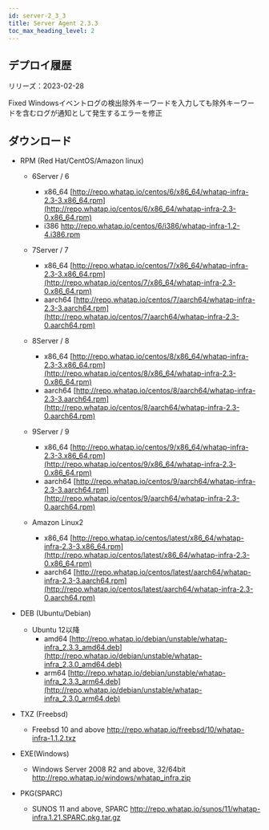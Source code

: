 ```yaml
---
id: server-2_3_3
title: Server Agent 2.3.3
toc_max_heading_level: 2
---
```



## デプロイ履歴

リリーズ：2023-02-28

<Status>Fixed</Status> Windowsイベントログの検出除外キーワードを入力しても除外キーワードを含むログが通知として発生するエラーを修正

## ダウンロード

-   RPM (Red Hat/CentOS/Amazon linux)

    -   6Server / 6

        -   x86_64 [http://repo.whatap.io/centos/6/x86_64/whatap-infra-2.3-3.x86_64.rpm](http://repo.whatap.io/centos/6/x86_64/whatap-infra-2.3-0.x86_64.rpm)
        -   i386 <http://repo.whatap.io/centos/6/i386/whatap-infra-1.2-4.i386.rpm>

    -   7Server / 7

        -   x86_64 [http://repo.whatap.io/centos/7/x86_64/whatap-infra-2.3-3.x86_64.rpm](http://repo.whatap.io/centos/7/x86_64/whatap-infra-2.3-0.x86_64.rpm)
        -   aarch64 [http://repo.whatap.io/centos/7/aarch64/whatap-infra-2.3-3.aarch64.rpm](http://repo.whatap.io/centos/7/aarch64/whatap-infra-2.3-0.aarch64.rpm)

    -   8Server / 8

        -   x86_64 [http://repo.whatap.io/centos/8/x86_64/whatap-infra-2.3-3.x86_64.rpm](http://repo.whatap.io/centos/8/x86_64/whatap-infra-2.3-0.x86_64.rpm)
        -   aarch64 [http://repo.whatap.io/centos/8/aarch64/whatap-infra-2.3-3.aarch64.rpm](http://repo.whatap.io/centos/8/aarch64/whatap-infra-2.3-0.aarch64.rpm)

    -   9Server / 9

        -   x86_64 [http://repo.whatap.io/centos/9/x86_64/whatap-infra-2.3-3.x86_64.rpm](http://repo.whatap.io/centos/9/x86_64/whatap-infra-2.3-0.x86_64.rpm)
        -   aarch64 [http://repo.whatap.io/centos/9/aarch64/whatap-infra-2.3-3.aarch64.rpm](http://repo.whatap.io/centos/9/aarch64/whatap-infra-2.3-0.aarch64.rpm)

    -   Amazon Linux2

        -   x86_64 [http://repo.whatap.io/centos/latest/x86_64/whatap-infra-2.3-3.x86_64.rpm](http://repo.whatap.io/centos/latest/x86_64/whatap-infra-2.3-0.x86_64.rpm)
        -   aarch64 [http://repo.whatap.io/centos/latest/aarch64/whatap-infra-2.3-3.aarch64.rpm](http://repo.whatap.io/centos/latest/aarch64/whatap-infra-2.3-0.aarch64.rpm)

-   DEB (Ubuntu/Debian)

    -   Ubuntu 12以降
        -   amd64 [http://repo.whatap.io/debian/unstable/whatap-infra_2.3.3_amd64.deb](http://repo.whatap.io/debian/unstable/whatap-infra_2.3.0_amd64.deb)
        -   arm64 [http://repo.whatap.io/debian/unstable/whatap-infra_2.3.3_arm64.deb](http://repo.whatap.io/debian/unstable/whatap-infra_2.3.0_arm64.deb)

-   TXZ (Freebsd)
    -   Freebsd 10 and above <http://repo.whatap.io/freebsd/10/whatap-infra-1.1.2.txz>

-   EXE(Windows)
    -   Windows Server 2008 R2 and above, 32/64bit <http://repo.whatap.io/windows/whatap_infra.zip>

-   PKG(SPARC)
    -   SUNOS 11 and above, SPARC <http://repo.whatap.io/sunos/11/whatap-infra.1.21.SPARC.pkg.tar.gz>
